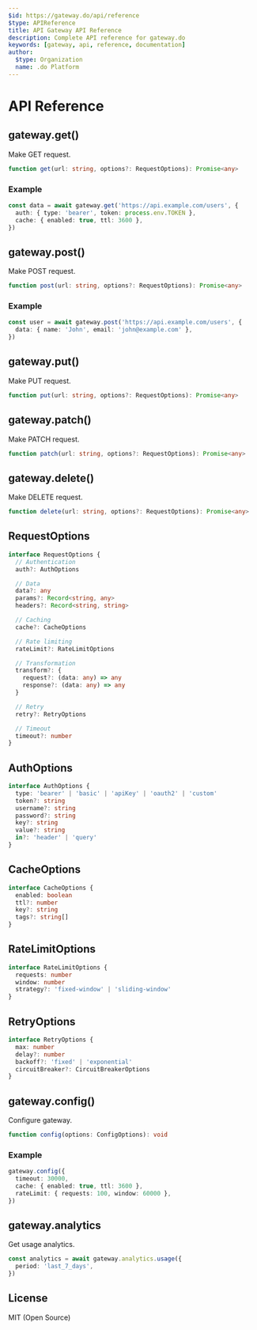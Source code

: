 ```yaml
---
$id: https://gateway.do/api/reference
$type: APIReference
title: API Gateway API Reference
description: Complete API reference for gateway.do
keywords: [gateway, api, reference, documentation]
author:
  $type: Organization
  name: .do Platform
---
```


# API Reference

## gateway.get()

Make GET request.

```typescript
function get(url: string, options?: RequestOptions): Promise<any>
```

### Example

```typescript
const data = await gateway.get('https://api.example.com/users', {
  auth: { type: 'bearer', token: process.env.TOKEN },
  cache: { enabled: true, ttl: 3600 },
})
```

## gateway.post()

Make POST request.

```typescript
function post(url: string, options?: RequestOptions): Promise<any>
```

### Example

```typescript
const user = await gateway.post('https://api.example.com/users', {
  data: { name: 'John', email: 'john@example.com' },
})
```

## gateway.put()

Make PUT request.

```typescript
function put(url: string, options?: RequestOptions): Promise<any>
```

## gateway.patch()

Make PATCH request.

```typescript
function patch(url: string, options?: RequestOptions): Promise<any>
```

## gateway.delete()

Make DELETE request.

```typescript
function delete(url: string, options?: RequestOptions): Promise<any>
```

## RequestOptions

```typescript
interface RequestOptions {
  // Authentication
  auth?: AuthOptions

  // Data
  data?: any
  params?: Record<string, any>
  headers?: Record<string, string>

  // Caching
  cache?: CacheOptions

  // Rate limiting
  rateLimit?: RateLimitOptions

  // Transformation
  transform?: {
    request?: (data: any) => any
    response?: (data: any) => any
  }

  // Retry
  retry?: RetryOptions

  // Timeout
  timeout?: number
}
```

## AuthOptions

```typescript
interface AuthOptions {
  type: 'bearer' | 'basic' | 'apiKey' | 'oauth2' | 'custom'
  token?: string
  username?: string
  password?: string
  key?: string
  value?: string
  in?: 'header' | 'query'
}
```

## CacheOptions

```typescript
interface CacheOptions {
  enabled: boolean
  ttl?: number
  key?: string
  tags?: string[]
}
```

## RateLimitOptions

```typescript
interface RateLimitOptions {
  requests: number
  window: number
  strategy?: 'fixed-window' | 'sliding-window'
}
```

## RetryOptions

```typescript
interface RetryOptions {
  max: number
  delay?: number
  backoff?: 'fixed' | 'exponential'
  circuitBreaker?: CircuitBreakerOptions
}
```

## gateway.config()

Configure gateway.

```typescript
function config(options: ConfigOptions): void
```

### Example

```typescript
gateway.config({
  timeout: 30000,
  cache: { enabled: true, ttl: 3600 },
  rateLimit: { requests: 100, window: 60000 },
})
```

## gateway.analytics

Get usage analytics.

```typescript
const analytics = await gateway.analytics.usage({
  period: 'last_7_days',
})
```

## License

MIT (Open Source)
